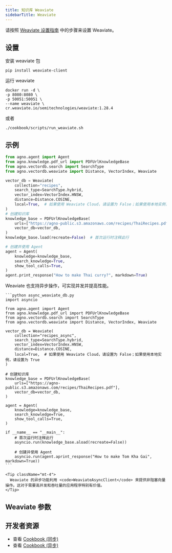 ```yaml
---
title: 知识库 Weaviate
sidebarTitle: Weaviate
---
```


请按照 [Weaviate 设置指南](https://weaviate.io/developers/weaviate/quickstart) 中的步骤来设置 Weaviate。

## 设置

安装 weaviate 包

```shell
pip install weaviate-client
```

运行 weaviate

```shell
docker run -d \
-p 8080:8080 \
-p 50051:50051 \
--name weaviate \
cr.weaviate.io/semitechnologies/weaviate:1.28.4
```

或者

```shell
./cookbook/scripts/run_weaviate.sh
```

## 示例

```python agent_with_knowledge.py
from agno.agent import Agent
from agno.knowledge.pdf_url import PDFUrlKnowledgeBase
from agno.vectordb.search import SearchType
from agno.vectordb.weaviate import Distance, VectorIndex, Weaviate

vector_db = Weaviate(
    collection="recipes",
    search_type=SearchType.hybrid,
    vector_index=VectorIndex.HNSW,
    distance=Distance.COSINE,
    local=True,  # 如果使用 Weaviate Cloud，请设置为 False；如果使用本地实例，请设置为 True
)
# 创建知识库
knowledge_base = PDFUrlKnowledgeBase(
    urls=["https://agno-public.s3.amazonaws.com/recipes/ThaiRecipes.pdf"],
    vector_db=vector_db,
)
knowledge_base.load(recreate=False)  # 首次运行时注释此行

# 创建并使用 Agent
agent = Agent(
    knowledge=knowledge_base,
    search_knowledge=True,
    show_tool_calls=True,
)
agent.print_response("How to make Thai curry?", markdown=True)
```

<Card title="异步支持 ⚡">
  <div className="mt-2">
    <p>
      Weaviate 也支持异步操作，可实现并发并提高性能。
    </p>

    ```python async_weaviate_db.py
    import asyncio

    from agno.agent import Agent
    from agno.knowledge.pdf_url import PDFUrlKnowledgeBase
    from agno.vectordb.search import SearchType
    from agno.vectordb.weaviate import Distance, VectorIndex, Weaviate

    vector_db = Weaviate(
        collection="recipes_async",
        search_type=SearchType.hybrid,
        vector_index=VectorIndex.HNSW,
        distance=Distance.COSINE,
        local=True,  # 如果使用 Weaviate Cloud，请设置为 False；如果使用本地实例，请设置为 True
    )

    # 创建知识库
    knowledge_base = PDFUrlKnowledgeBase(
        urls=["https://agno-public.s3.amazonaws.com/recipes/ThaiRecipes.pdf"],
        vector_db=vector_db,
    )

    agent = Agent(
        knowledge=knowledge_base,
        search_knowledge=True,
        show_tool_calls=True,
    )

    if __name__ == "__main__":
        # 首次运行时注释此行
        asyncio.run(knowledge_base.aload(recreate=False))

        # 创建并使用 Agent
        asyncio.run(agent.aprint_response("How to make Tom Kha Gai", markdown=True))
    ```

    <Tip className="mt-4">
      Weaviate 的异步功能利用 <code>WeaviateAsyncClient</code> 来提供非阻塞向量操作。这对于需要高并发和吞吐量的应用程序特别有价值。
    </Tip>
  </div>
</Card>

## Weaviate 参数

<Snippet file="vectordb_weaviate_params.mdx" />

## 开发者资源

- 查看 [Cookbook (同步)](https://github.com/agno-agi/agno/blob/main/cookbook/agent_concepts/knowledge/vector_dbs/weaviate_db/weaviate_db.py)
- 查看 [Cookbook (异步)](https://github.com/agno-agi/agno/blob/main/cookbook/agent_concepts/knowledge/vector_dbs/weaviate_db/async_weaviate_db.py)